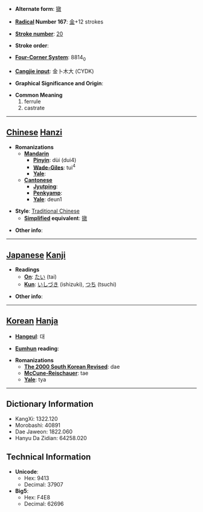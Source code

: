 * '''Alternate form''': [[镦]]

* '''[[Wiktionary:Chinese radical index| Radical]] Number 167''': [[Wiktionary:Chinese radical index 金|金]]+12 strokes

* '''[[Wiktionary:Chinese total strokes index|Stroke number]]''': [[Wiktionary:Chinese total strokes index 20|20]]

* '''Stroke order''': 

* '''[[Wiktionary:Chinese four corner index|Four-Corner System]]''': 8814<sub>0</sub>

* '''[[Wiktionary:Chinese Cangjie index|Cangjie input]]''': 金卜木大 (CYDK)

* '''Graphical Significance and Origin''': 

* '''Common Meaning'''
*#ferrule
*# castrate


----

== [[Chinese]] [[Hanzi]] ==

* '''Romanizations'''
** '''[[Mandarin]]'''
*** '''[[Pinyin]]''': dùi (dui4)
*** '''[[Wade-Giles]]''': tui<sup>4</sup>
*** '''[[Yale]]''': 
** '''[[Cantonese]]'''
*** '''[[Jyutping]]''':
*** '''[[Penkyamp]]''': 
*** '''[[Yale]]''': deun1

* '''Style''': [[Traditional Chinese]] 
** '''[[Simplified Chinese|Simplified]] equivalent''': [[镦]]

* '''Other info''': 

----

== [[Japanese]] [[Kanji]] ==

* '''Readings'''
** '''[[On]]''': [[たい]] (tai)
** '''[[Kun]]''': [[いしづき]] (ishizuki), [[つち]] (tsuchi)

* '''Other info''':  

----

== [[Korean]] [[Hanja]] ==

* '''[[Hangeul]]''': 대

* '''[[Eumhun]] reading''': 

* '''Romanizations'''
** '''[[The 2000 South Korean Revised Romanization|The 2000 South Korean Revised]]''': dae
** '''[[McCune-Reischauer]]''': tae
** '''[[Yale]]''': tya

----

== Dictionary Information ==

* KangXi: 1322.120
* Morobashi: 40891
* Dae Jaweon: 1822.060
* Hanyu Da Zidian: 64258.020

== Technical Information ==

* '''Unicode''':
** Hex: 9413
** Decimal: 37907
* '''Big5''':
** Hex: F4E8
** Decimal: 62696